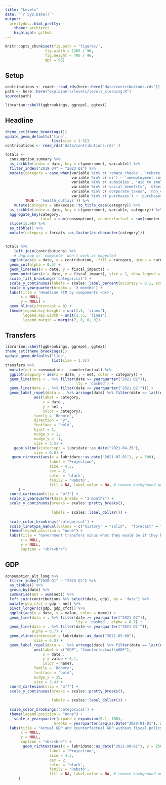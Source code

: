 ```yaml
---
title: "Levels"
date: "`r Sys.Date()`"
output:
  prettydoc::html_pretty:
    theme: architect
    highlight: github
---
```


```r
knitr::opts_chunk$set(fig.path = 'figures/',
                  fig.width = 1200 / 96, 
                  fig.height = 700 / 96,
                  dpi = 96)
```

## Setup

```r
contributions <- readr::read_rds(here::here("data/contributions.rds"))
path <- here::here("explainers/levels/levels_cleaning.R")
source(path)

librarian::shelf(ggbrookings, ggrepel, ggtext)
```

## Headline

```r

theme_set(theme_brookings())
update_geom_defaults('line',
                     list(size = 1.5))
contributions <- read_rds('data/contributions.rds' )

totals <-
  consumption_summary %>% 
  as_tsibble(index = date, key = c(government, variable)) %>% 
  filter_index("2019 Q4" ~ "2023 Q1") %>% 
  mutate(category = case_when(variable %in% c('rebate_checks', 'rebate_checks_arp') ~ 'rebate_checks',
                              variable %in% c('ui') ~ 'unemployment_insurance',
                              variable %in% c('subsidies', 'aid_to_small_businesses_arp') ~ 'subsidies',
                              variable %in% c('social_benefits', 'other_direct_aid_arp', 'other_vulnerable_arp') ~ 'social_benefits',
                              variable %in% c('corporate_taxes', 'non_corporate_taxes') ~ 'taxes',
                              variable %in% c('purchases') ~ 'purchases',
         TRUE ~ 'health_outlays')) %>% 
    mutate(category = snakecase::to_title_case(category)) %>% 
  as_tsibble(index = date, key = c(government, variable, category)) %>% 
  aggregate_key(category, 
                total = sum(consumption), counterfactual = sum(counterfactual), contribution = sum(contribution)) %>% 
  slice(15:98) %>% 
  as_tibble() %>% 
  mutate(category = forcats::as_factor(as.character(category))) 
  

totals %>% 
    left_join(contributions) %>%   
    # Ungroup or `complete` won't work as expected
  ggplot(aes(x = date, y = contribution,  fill = category, group = category)) +
  geom_col(alpha = 0.5) +
  geom_line(aes(x = date, y = fiscal_impact)) +
  geom_point(aes(x = date, y = fiscal_impact), size = 2, show.legend = FALSE) +
  scale_fill_brookings('categorical') +
  scale_y_continuous(labels = scales::label_percent(accuracy = 0.1, scale = 1)) +
  scale_x_yearquarter(breaks = '3 months') +
  labs(title = 'Headline FIM by components <br>',
       x = NULL,
       y = NULL) +
  geom_hline(yintercept = 0) +
  theme(legend.key.height = unit(.5, 'lines'),
        legend.key.width = unit(1.75, 'lines'),
        legend.margin = margin(7, 0, 0, 0)) 

```

## Transfers

```r
librarian::shelf(ggbrookings, ggrepel, ggtext)
theme_set(theme_brookings())
update_geom_defaults('line',
                     list(size = 1.5))
transfers %>% 
  mutate(net = consumption - counterfactual) %>% 
  ggplot(mapping = aes(x = date, y = net, color = category)) +
  geom_line(data = . %>% filter(date >= yearquarter("2021 Q2")),
                                lty = 'dashed') +
  geom_line(data = . %>% filter(date <= yearquarter("2021 Q2'"))) +
  geom_label_repel(data = . %>% arrange(date) %>% filter(date == last(date)),
             aes(label = category,
                 x = date ,
                 y = net ,
                 color = category),
             family = 'Roboto',
             direction = "y",
             fontface = 'bold',
             hjust = 1,
             nudge_x = 1,
             nudge_y = -1,
             size = 3.5) +
    geom_vline(xintercept = lubridate::as_date("2021-04-25"),
             size = 0.8) +
   geom_richtext(aes(x = lubridate::as_date("2021-07-01"), y = 500), 
                    label = "Projection",
                    size = 4.5,
                    cex = 2, 
                    color = 'black',
                    family = 'Roboto',
                    fill = NA, label.color = NA, # remove background and outline
      ) +
  coord_cartesian(clip = "off") +
  scale_x_yearquarter(date_breaks = "3 months") +
  scale_y_continuous(breaks = scales::pretty_breaks(),
                     
                     labels = scales::label_dollar()) +
  
  scale_color_brookings('categorical') +
  scale_linetype_manual(values = c("history" = "solid",  "forecast" = "dashed")) + 
  theme(legend.position = "none") +
  labs(title = "Government transfers minus what they would be if they had grown with potential since Q1 2020<br>",
       x = NULL,
       y = NULL,
       caption = "<br><br>")
```

## GDP

```r

consumption_alt_long %>% 
  filter_index("2020 Q1" ~ "2023 Q2") %>% 
  as_tibble() %>%
  group_by(date) %>% 
  summarise(net = sum(net)) %>% 
  left_join(contributions %>% select(date, gdp), by = 'date') %>% 
  mutate(gdp_cfct = gdp - net) %>% 
  pivot_longer(c(gdp, gdp_cfct)) %>% 
  ggplot(aes(x = date, y = value, color = name)) +
  geom_line(data = . %>% filter(date >= yearquarter("2021 Q2")),
                                lty = 'dashed', alpha = 0.7) +
  geom_line(data = . %>% filter(date <= yearquarter("2021 Q2'")),
            alpha = 0.7) +
  geom_vline(xintercept = lubridate::as_date("2021-05-08"),
             size = 0.8) +
  geom_label_repel(data = . %>% arrange(date) %>% filter(date == last(date)),
             aes(label = c("GDP", "Counterfactual\nGDP"),
                 x = date ,
                 y = value + 0.1,
                 color = name),
             family = 'Roboto',
             fontface = 'bold',
             nudge_x = 35,
             size = 3.4) +
  coord_cartesian(clip = "off") +
  scale_y_continuous(breaks = scales::pretty_breaks(),
                     
                     labels = scales::label_dollar()) +
  
  scale_color_brookings('categorical') +
  theme(legend.position = "none") +
    scale_x_yearquarter(expand = expansion(0.1, 100),
                      breaks = yearquarter(seq(as.Date("2020-01-01"), as.Date("2023-06-30"), by = "1 quarter"))) +
  labs(title = "Actual GDP and counterfactual GDP without fiscal policy",
       x = NULL,
       y = NULL,
       caption = "<br><br>") +
        geom_richtext(aes(x = lubridate::as_date("2021-08-01"), y = 25000), 
                    label = "Projection",
                    size = 4.5,
                    cex = 2, 
                    color = 'black',
                    family = 'Roboto',
                    fill = NA, label.color = NA, # remove background and outline
      ) 
```
